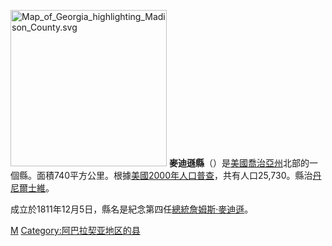 {{Otheruses|麥迪遜縣|subject=美國喬治亞州的一個縣|other=同名的縣}}
[[File:Map_of_Georgia_highlighting_Madison_County.svg|250px]]
'''麥迪遜縣'''（{{lang-en|Madison County}}）是[[美國|美國]][[喬治亞州|喬治亞州]]北部的一個縣。面積740平方公里。根據[[美國2000年人口普查|美國2000年人口普查]]，共有人口25,730。縣治[[丹尼爾士維|丹尼爾士維]]。

成立於1811年12月5日，縣名是紀念第四任[[美國總統|總統]][[詹姆斯·麥迪遜|詹姆斯·麥迪遜]]。

{{麥迪遜縣 (喬治亞州)}}
{{佐治亚州}}

[[Category:佐治亚州行政区划|M]]
[[Category:阿巴拉契亚地区的县|Category:阿巴拉契亚地区的县]]